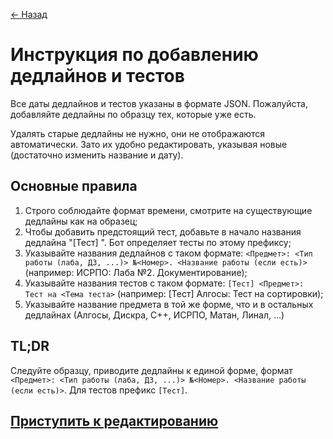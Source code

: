 <a href="javascript:history.back()">← Назад</a>

# Инструкция по добавлению дедлайнов и тестов

Все даты дедлайнов и тестов указаны в формате JSON. Пожалуйста, добавляйте дедлайны по образцу тех, которые уже есть.

Удалять старые дедлайны не нужно, они не отображаются автоматически. Зато их удобно редактировать, указывая новые (достаточно изменить название и дату).

## Основные правила

1. Строго соблюдайте формат времени, смотрите на существующие дедлайны как на образец;
2. Чтобы добавить предстоящий тест, добавьте в начало названия дедлайна "[Тест] ". Бот определяет тесты по этому префиксу;
3. Указывайте названия дедлайнов с таком формате: `<Предмет>: <Тип работы (лаба, ДЗ, ...)> №<Номер>. <Название работы (если есть)>` (например: ИСРПО: Лаба №2. Документирование);
4. Указывайте названия тестов с таком формате: `[Тест] <Предмет>: Тест на <Тема теста>` (например: [Тест] Алгосы: Тест на сортировки);
5. Указывайте название предмета в той же форме, что и в остальных дедлайнах (Алгосы, Дискра, C++, ИСРПО, Матан, Линал, ...)

## TL;DR

Следуйте образцу, приводите дедлайны к единой форме, формат `<Предмет>: <Тип работы (лаба, ДЗ, ...)> №<Номер>. <Название работы (если есть)>`.
Для тестов префикс `[Тест]`.

## [Приступить к редактированию](https://github.com/nawinds/m3104-links/edit/master/static/api-deadlines)
